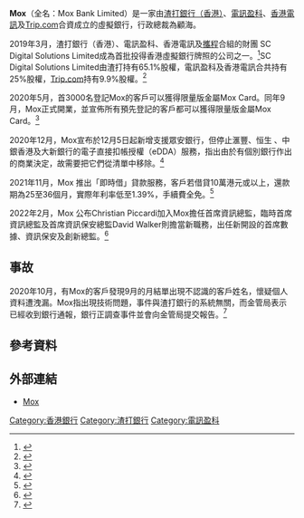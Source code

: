 {{Infobox Company
| name = Mox Bank Limited
| name_en = Mox Bank Limited
| logo = 
| type = [[私人公司|私人公司]]
| slogan = 
| market_information = 
| abbreviated_name = 
| foundation = 2020年9月9日
| location = {{HKG}}[[鰂魚涌|鰂魚涌]][[英皇道|英皇道]]979號[[太古坊|太古坊]][[濠豐大廈|濠豐大廈]]39-40樓
| zip_code = 
| area_served = 
| telephone_no = 
| key_people = 胡博思（Barbaros Uygun） （行政總裁）
| industry = [[銀行|銀行]]
| products = [[虛擬銀行|虛擬銀行]]
| services = [[虛擬銀行服務|虛擬銀行服務]]
| capital = 25.49億港元（2020年）
| revenue = 
| operating_income = 
| profit = 虧損4.56億港元（2020年）
| assets = 
| equity = 
| market_value = 
| num_employees = 
| P/E ratio = 
| earnings per share = 
| Net asset value = 
| accounting_period = 
| parent = 
| major_shareholder = [[渣打銀行（香港）|渣打銀行（香港）]]65.1%<br>[[電訊盈科|電訊盈科]]10%<br>[[香港電訊|香港電訊]]15％<br>[[携程旅行网|Trip.com]]9.9%<br>
| divisions = 
| subsid = 
| homepage = {{URL|https://mox.com/zh/}}
| footnotes = 
| width = 
}}
'''Mox'''（全名：Mox Bank Limited）是一家由[[渣打銀行（香港）|渣打銀行（香港）]]、[[電訊盈科|電訊盈科]]、[[香港電訊|香港電訊]]及[[携程旅行网|Trip.com]]合資成立的虛擬銀行，行政總裁為顧海。

2019年3月，渣打銀行（香港）、電訊盈科、香港電訊及[[攜程|攜程]]合組的財團 SC Digital Solutions Limited成為首批投得香港虛擬銀行牌照的公司之一。<ref>{{cite web|url=https://www.edigest.hk/理財/虛擬銀行-牌照-渣打-中銀-眾安財團-金管局-金融科技-95593/ |title=金管局首發3張虛擬銀行牌照 渣打 中銀 眾安財團跑出 |publisher=經濟一周|language=zh-hk|date=2019-03-27|accessdate=2020-12-14}}</ref>SC Digital Solutions Limited由渣打持有65.1%股權，電訊盈科及香港電訊合共持有25%股權，[[携程旅行网|Trip.com]]持有9.9%股權。<ref>{{cite web|url=http://www.guandian.cn/article/20190327/216088.html |title=香港金管局发放首批三张虚拟银行牌照 京东、携程合资公司在列 |publisher=观点地产网|language=zh-hk|date=2019-03-27|accessdate=2020-12-14}}</ref>

2020年5月，首3000名登記Mox的客戶可以獲得限量版金屬Mox Card。同年9月，Mox正式開業，並宣佈所有預先登記的客戶都可以獲得限量版金屬Mox Card。<ref>{{cite web|url=https://mox.com/zh/media/great-news-all-pre-registrants-eligible-for-our-metal-mox-card/|title=好消息…所有預先登記人士將獲得限量版金屬Mox Card！|publisher=Mox|language=zh-hk|date=2019-09-09|accessdate=2020-12-14|archive-date=2020-11-25|archive-url=https://web.archive.org/web/20201125132657/https://mox.com/zh/media/great-news-all-pre-registrants-eligible-for-our-metal-mox-card/|dead-url=no}}</ref>

2020年12月，Mox宣布於12月5日起新增支援眾安銀行，但停止滙豐、恒生 、中銀香港及大新銀行的電子直接扣帳授權（eDDA）服務，指出由於有個別銀行作出的商業決定，故需要把它們從清單中移除。<ref>{{Cite web|title=【虛擬銀行】Mox率先停滙豐、中銀等4行eDDA轉賬服務 周六起生效|url=https://inews.hket.com/article/2819502|accessdate=2020-12-15|author=|date=|format=|work=香港經濟日報|publisher=|language=}}</ref>

2021年11月，Mox 推出「即時借」貸款服務，客戶若借貸10萬港元或以上，還款期為25至36個月，實際年利率低至1.39%，手續費全免。<ref>{{Cite web|title=【交稅2021】Mox推「即時借」貸款 實際年利率低至1.39%免手續費 - 香港經濟日報 - 理財 - 理財資訊|url=https://wealth.hket.com/article/3109588|access-date=2022-02-09|work=wealth.hket.com|archive-date=2022-02-09|archive-url=https://web.archive.org/web/20220209051100/https://wealth.hket.com/article/3109588|dead-url=no}}</ref>

2022年2月，Mox 公布Christian Piccardi加入Mox擔任首席資訊總監，臨時首席資訊總監及首席資訊保安總監David Walker則擔當新職務，出任新開設的首席數據、資訊保安及創新總監。<ref>{{Cite web|title=Mox新設首席數據、資訊保安及創新總監 並委任首席資訊總監 (16:13) - 20220209 - 即時財經新聞|url=https://finance.mingpao.com/fin/instantf/20220209/1644394445167/mox%e6%96%b0%e8%a8%ad%e9%a6%96%e5%b8%ad%e6%95%b8%e6%93%9a-%e8%b3%87%e8%a8%8a%e4%bf%9d%e5%ae%89%e5%8f%8a%e5%89%b5%e6%96%b0%e7%b8%bd%e7%9b%a3-%e4%b8%a6%e5%a7%94%e4%bb%bb%e9%a6%96%e5%b8%ad%e8%b3%87%e8%a8%8a%e7%b8%bd%e7%9b%a3|access-date=2022-02-10|work=明報財經網|language=en|archive-date=2022-02-10|archive-url=https://web.archive.org/web/20220210214214/https://finance.mingpao.com/fin/instantf/20220209/1644394445167/mox%e6%96%b0%e8%a8%ad%e9%a6%96%e5%b8%ad%e6%95%b8%e6%93%9a-%e8%b3%87%e8%a8%8a%e4%bf%9d%e5%ae%89%e5%8f%8a%e5%89%b5%e6%96%b0%e7%b8%bd%e7%9b%a3-%e4%b8%a6%e5%a7%94%e4%bb%bb%e9%a6%96%e5%b8%ad%e8%b3%87%e8%a8%8a%e7%b8%bd%e7%9b%a3|dead-url=no}}</ref>

==事故==
2020年10月，有Mox的客戶發現9月的月結單出現不認識的客戶姓名，懷疑個人資料遭洩漏。Mox指出現技術問題，事件與渣打銀行的系統無關，而金管局表示已經收到銀行通報，銀行正調查事件並會向金管局提交報告。<ref>{{cite web|url=https://www.hk01.com/財經快訊/531379/虛擬銀行-疑洩用戶資料-mox-bank-技術問題-正調查事故因由|title=虛擬銀行｜疑洩用戶資料 Mox Bank：技術問題 正調查事故因由|publisher=香港01|language=zh-hk|date=2019-10-03|accessdate=2020-12-14|archive-date=2021-08-04|archive-url=https://web.archive.org/web/20210804110104/https://www.hk01.com/%E8%B2%A1%E7%B6%93%E5%BF%AB%E8%A8%8A/531379/%E8%99%9B%E6%93%AC%E9%8A%80%E8%A1%8C-%E7%96%91%E6%B4%A9%E7%94%A8%E6%88%B6%E8%B3%87%E6%96%99-mox-bank-%E6%8A%80%E8%A1%93%E5%95%8F%E9%A1%8C-%E6%AD%A3%E8%AA%BF%E6%9F%A5%E4%BA%8B%E6%95%85%E5%9B%A0%E7%94%B1|dead-url=no}}</ref>

== 參考資料 ==
{{Reflist|2}}

== 外部連結 ==
*[https://mox.com/ Mox] {{Wayback|url=https://mox.com/ |date=20210201111623 }}

{{HK_Bank}}

[[Category:香港銀行|Category:香港銀行]]
[[Category:渣打銀行|Category:渣打銀行]]
[[Category:電訊盈科|Category:電訊盈科]]
